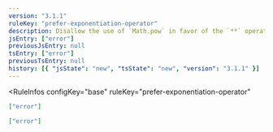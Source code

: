 ```yaml
---
version: "3.1.1"
ruleKey: "prefer-exponentiation-operator"
description: Disallow the use of `Math.pow` in favor of the `**` operator
jsEntry: ["error"]
previousJsEntry: null
tsEntry: ["error"]
previousTsEntry: null
history: [{ "jsState": "new", "tsState": "new", "version": "3.1.1" }]
---
```


<RuleInfos 
  configKey="base" 
  ruleKey="prefer-exponentiation-operator" 
>

```json
["error"]
```

```json
["error"]
```

</RuleInfos>
